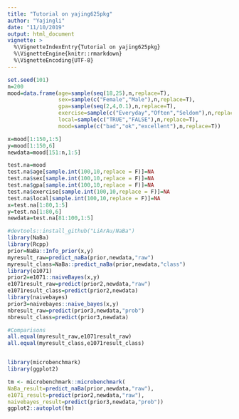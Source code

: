 ```yaml
---
title: "Tutorial on yajing625pkg"
author: "Yajingli"
date: "11/10/2019"
output: html_document
vignette: >
  %\VignetteIndexEntry{Tutorial on yajing625pkg}
  %\VignetteEngine{knitr::rmarkdown}
  %\VignetteEncoding{UTF-8}
---
```


```r
set.seed(101)
n=200
mood=data.frame(age=sample(seq(18,25),n,replace=T),
                sex=sample(c("Female","Male"),n,replace=T),
                gpa=sample(seq(2,4,0.1),n,replace=T),
                exercise=sample(c("Everyday","Often","Seldom"),n,replace=T),
                local=sample(c("TRUE","FALSE"),n,replace=T),
                mood=sample(c("bad","ok","excellent"),n,replace=T))

x=mood[1:150,1:5]
y=mood[1:150,6]
newdata=mood[151:n,1:5]
```

```r
test.na=mood
test.na$age[sample.int(100,10,replace = F)]=NA
test.na$sex[sample.int(100,10,replace = F)]=NA
test.na$gpa[sample.int(100,10,replace = F)]=NA
test.na$exercise[sample.int(100,10,replace = F)]=NA
test.na$local[sample.int(100,10,replace = F)]=NA
x=test.na[1:80,1:5]
y=test.na[1:80,6]
newdata=test.na[81:100,1:5]
```

```r
#devtools::install_github("LiArAu/NaBa")
library(NaBa)
library(Rcpp)
prior=NaBa::Info_prior(x,y)
myresult_raw=predict_naBa(prior,newdata,"raw")
myresult_class=NaBa::predict_naBa(prior,newdata,"class")
library(e1071)
prior2=e1071::naiveBayes(x,y)
e1071result_raw=predict(prior2,newdata,"raw")
e1071result_class=predict(prior2,newdata)
library(naivebayes)
prior3=naivebayes::naive_bayes(x,y)
nbresult_raw=predict(prior3,newdata,"prob")
nbresult_class=predict(prior3,newdata)
```

```r
#Comparisons
all.equal(myresult_raw,e1071result_raw)
all.equal(myresult_class,e1071result_class)


library(microbenchmark)
library(ggplot2)

tm <- microbenchmark::microbenchmark(
NaBa_result=predict_naBa(prior,newdata,"raw"),
e1071_result=predict(prior2,newdata,"raw"),
naivebayes_result=predict(prior3,newdata,"prob"))
ggplot2::autoplot(tm)
```


